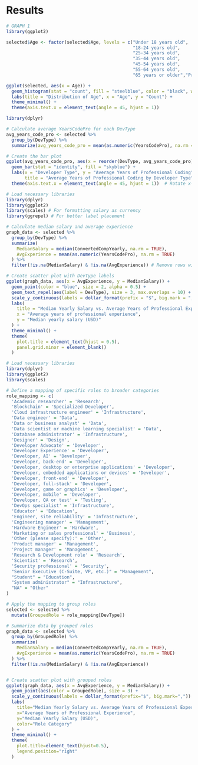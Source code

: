# Results
```r
# GRAPH 1
library(ggplot2)

selected$Age <- factor(selected$Age, levels = c("Under 18 years old", 
                                                "18-24 years old", 
                                                "25-34 years old", 
                                                "35-44 years old", 
                                                "45-54 years old", 
                                                "55-64 years old", 
                                                "65 years or older","Prefer not to say"))

ggplot(selected, aes(x = Age)) +
  geom_histogram(stat = "count", fill = "steelblue", color = "black", width = 1) +
  labs(title = "Distribution of Age", x = "Age", y = "Count") +
  theme_minimal() +
  theme(axis.text.x = element_text(angle = 45, hjust = 1)) 

```
```r
library(dplyr)

# Calculate average YearsCodePro for each DevType
avg_years_code_pro <- selected %>%
  group_by(DevType) %>%
  summarize(avg_years_code_pro = mean(as.numeric(YearsCodePro), na.rm = TRUE))

# Create the bar plot
ggplot(avg_years_code_pro, aes(x = reorder(DevType, avg_years_code_pro), y = avg_years_code_pro)) +
  geom_bar(stat = "identity", fill = "skyblue") +
  labs(x = "Developer Type", y = "Average Years of Professional Coding", 
       title = "Average Years of Professional Coding by Developer Type") +
  theme(axis.text.x = element_text(angle = 45, hjust = 1))  # Rotate x-axis labels

```
```r
# Load necessary libraries
library(dplyr)
library(ggplot2)
library(scales) # For formatting salary as currency
library(ggrepel) # For better label placement

# Calculate median salary and average experience
graph_data <- selected %>%
  group_by(DevType) %>%
  summarize(
    MedianSalary = median(ConvertedCompYearly, na.rm = TRUE),
    AvgExperience = mean(as.numeric(YearsCodePro), na.rm = TRUE)
  ) %>%
  filter(!is.na(MedianSalary) & !is.na(AvgExperience)) # Remove rows with NA values

# Create scatter plot with DevType labels
ggplot(graph_data, aes(x = AvgExperience, y = MedianSalary)) +
  geom_point(color = "blue", size = 2, alpha = 0.5) +
  geom_text_repel(aes(label = DevType), size = 3, max.overlaps = 10) + # Add labels
  scale_y_continuous(labels = dollar_format(prefix = "$", big.mark = ",")) +
  labs(
    title = "Median Yearly Salary vs. Average Years of Professional Experience",
    x = "Average years of professional experience",
    y = "Median yearly salary (USD)"
  ) +
  theme_minimal() +
  theme(
    plot.title = element_text(hjust = 0.5),
    panel.grid.minor = element_blank()
  )
```
```r
# Load necessary libraries
library(dplyr)
library(ggplot2)
library(scales)

# Define a mapping of specific roles to broader categories
role_mapping <- c(
  'Academic researcher' = 'Research',
  'Blockchain' = 'Specialized Developer',
  'Cloud infrastructure engineer' = 'Infrastructure',
  'Data engineer' = 'Data',
  'Data or business analyst' = 'Data',
  'Data scientist or machine learning specialist' = 'Data',
  'Database administrator' = 'Infrastructure',
  'Designer' = 'Design',
  'Developer Advocate' = 'Developer',
  'Developer Experience' = 'Developer',
  'Developer, AI' = 'Developer',
  'Developer, back-end' = 'Developer',
  'Developer, desktop or enterprise applications' = 'Developer',
  'Developer, embedded applications or devices' = 'Developer',
  'Developer, front-end' = 'Developer',
  'Developer, full-stack' = 'Developer',
  'Developer, game or graphics' = 'Developer',
  'Developer, mobile' = 'Developer',
  'Developer, QA or test' = 'Testing',
  'DevOps specialist' = 'Infrastructure',
  'Educator' = 'Education',
  'Engineer, site reliability' = 'Infrastructure',
  'Engineering manager' = 'Management',
  'Hardware Engineer' = 'Hardware',
  'Marketing or sales professional' = 'Business',
  'Other (please specify):' = 'Other',
  'Product manager' = 'Management',
  'Project manager' = 'Management',
  'Research & Development role' = 'Research',
  'Scientist' = 'Research',
  'Security professional' = 'Security',
  "Senior Executive (C-Suite, VP, etc.)" = "Management",
  "Student" = "Education",
  "System administrator" = "Infrastructure",
  "NA" = "Other"
)

# Apply the mapping to group roles
selected <- selected %>%
  mutate(GroupedRole = role_mapping[DevType])

# Summarize data by grouped roles
graph_data <- selected %>%
  group_by(GroupedRole) %>%
  summarize(
    MedianSalary = median(ConvertedCompYearly, na.rm = TRUE),
    AvgExperience = mean(as.numeric(YearsCodePro), na.rm = TRUE)
  ) %>%
  filter(!is.na(MedianSalary) & !is.na(AvgExperience))


# Create scatter plot with grouped roles
ggplot(graph_data, aes(x = AvgExperience, y = MedianSalary)) +
  geom_point(aes(color = GroupedRole), size = 3) +
  scale_y_continuous(labels = dollar_format(prefix="$", big.mark=",")) +
  labs(
    title="Median Yearly Salary vs. Average Years of Professional Experience",
    x="Average Years of Professional Experience",
    y="Median Yearly Salary (USD)",
    color="Role Category"
  ) +
  theme_minimal() +
  theme(
    plot.title=element_text(hjust=0.5),
    legend.position="right"
  )

```

